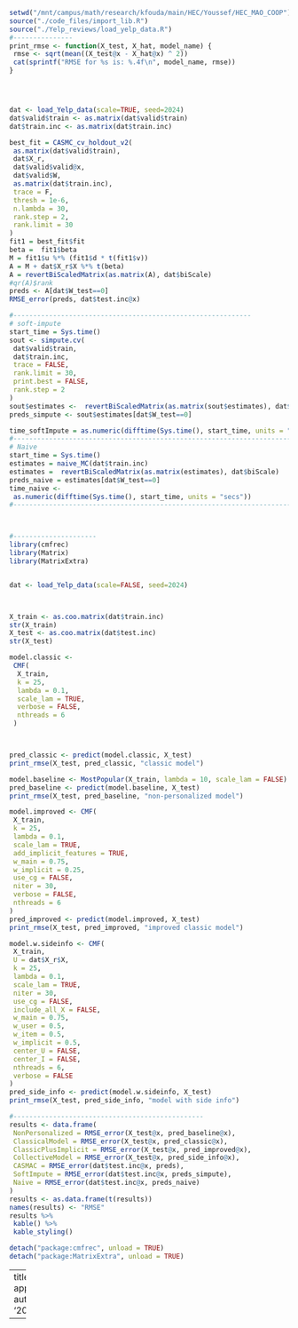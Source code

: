 
```r
setwd("/mnt/campus/math/research/kfouda/main/HEC/Youssef/HEC_MAO_COOP")
source("./code_files/import_lib.R")
source("./Yelp_reviews/load_yelp_data.R")
#---------------
print_rmse <- function(X_test, X_hat, model_name) {
 rmse <- sqrt(mean((X_test@x - X_hat@x) ^ 2))
 cat(sprintf("RMSE for %s is: %.4f\n", model_name, rmse))
}




dat <- load_Yelp_data(scale=TRUE, seed=2024)
dat$valid$train <- as.matrix(dat$valid$train)
dat$train.inc <- as.matrix(dat$train.inc)

best_fit = CASMC_cv_holdout_v2(
 as.matrix(dat$valid$train),
 dat$X_r,
 dat$valid$valid@x,
 dat$valid$W,
 as.matrix(dat$train.inc),
 trace = F,
 thresh = 1e-6,
 n.lambda = 30,
 rank.step = 2,
 rank.limit = 30 
)
fit1 = best_fit$fit
beta =  fit1$beta
M = fit1$u %*% (fit1$d * t(fit1$v))
A = M + dat$X_r$X %*% t(beta)
A = revertBiScaledMatrix(as.matrix(A), dat$biScale)
#qr(A)$rank
preds <- A[dat$W_test==0]
RMSE_error(preds, dat$test.inc@x)

#------------------------------------------------------------
# soft-impute
start_time = Sys.time()
sout <- simpute.cv(
 dat$valid$train,
 dat$train.inc,
 trace = FALSE,
 rank.limit = 30,
 print.best = FALSE,
 rank.step = 2
)
sout$estimates <-  revertBiScaledMatrix(as.matrix(sout$estimates), dat$biScale)
preds_simpute <- sout$estimates[dat$W_test==0]

time_softImpute = as.numeric(difftime(Sys.time(), start_time, units = "secs"))
#---------------------------------------------------------------------------------
# Naive
start_time = Sys.time()
estimates = naive_MC(dat$train.inc)
estimates =  revertBiScaledMatrix(as.matrix(estimates), dat$biScale)
preds_naive = estimates[dat$W_test==0]
time_naive <-
 as.numeric(difftime(Sys.time(), start_time, units = "secs"))
#----------------------------------------------------------------------------------



#---------------------
library(cmfrec)
library(Matrix)
library(MatrixExtra)


dat <- load_Yelp_data(scale=FALSE, seed=2024)



X_train <- as.coo.matrix(dat$train.inc)
str(X_train)
X_test <- as.coo.matrix(dat$test.inc)
str(X_test)

model.classic <-
 CMF(
  X_train,
  k = 25,
  lambda = 0.1,
  scale_lam = TRUE,
  verbose = FALSE,
  nthreads = 6
 )



pred_classic <- predict(model.classic, X_test)
print_rmse(X_test, pred_classic, "classic model")

model.baseline <- MostPopular(X_train, lambda = 10, scale_lam = FALSE)
pred_baseline <- predict(model.baseline, X_test)
print_rmse(X_test, pred_baseline, "non-personalized model")

model.improved <- CMF(
 X_train,
 k = 25,
 lambda = 0.1,
 scale_lam = TRUE,
 add_implicit_features = TRUE,
 w_main = 0.75,
 w_implicit = 0.25,
 use_cg = FALSE,
 niter = 30,
 verbose = FALSE,
 nthreads = 6
)
pred_improved <- predict(model.improved, X_test)
print_rmse(X_test, pred_improved, "improved classic model")

model.w.sideinfo <- CMF(
 X_train,
 U = dat$X_r$X,
 k = 25,
 lambda = 0.1,
 scale_lam = TRUE,
 niter = 30,
 use_cg = FALSE,
 include_all_X = FALSE,
 w_main = 0.75,
 w_user = 0.5,
 w_item = 0.5,
 w_implicit = 0.5,
 center_U = FALSE,
 center_I = FALSE,
 nthreads = 6,
 verbose = FALSE
)
pred_side_info <- predict(model.w.sideinfo, X_test)
print_rmse(X_test, pred_side_info, "model with side info")

#------------------------------------------------
results <- data.frame(
 NonPersonalized = RMSE_error(X_test@x, pred_baseline@x),
 ClassicalModel = RMSE_error(X_test@x, pred_classic@x),
 ClassicPlusImplicit = RMSE_error(X_test@x, pred_improved@x),
 CollectiveModel = RMSE_error(X_test@x, pred_side_info@x),
 CASMAC = RMSE_error(dat$test.inc@x, preds),
 SoftImpute = RMSE_error(dat$test.inc@x, preds_simpute),
 Naive = RMSE_error(dat$test.inc@x, preds_naive)
)
results <- as.data.frame(t(results))
names(results) <- "RMSE"
results %>%
 kable() %>%
 kable_styling()

detach("package:cmfrec", unload = TRUE)
detach("package:MatrixExtra", unload = TRUE)
```



---
title: apply_model_on_Yelp.R
author: kfouda
date: '2024-04-14'

---
